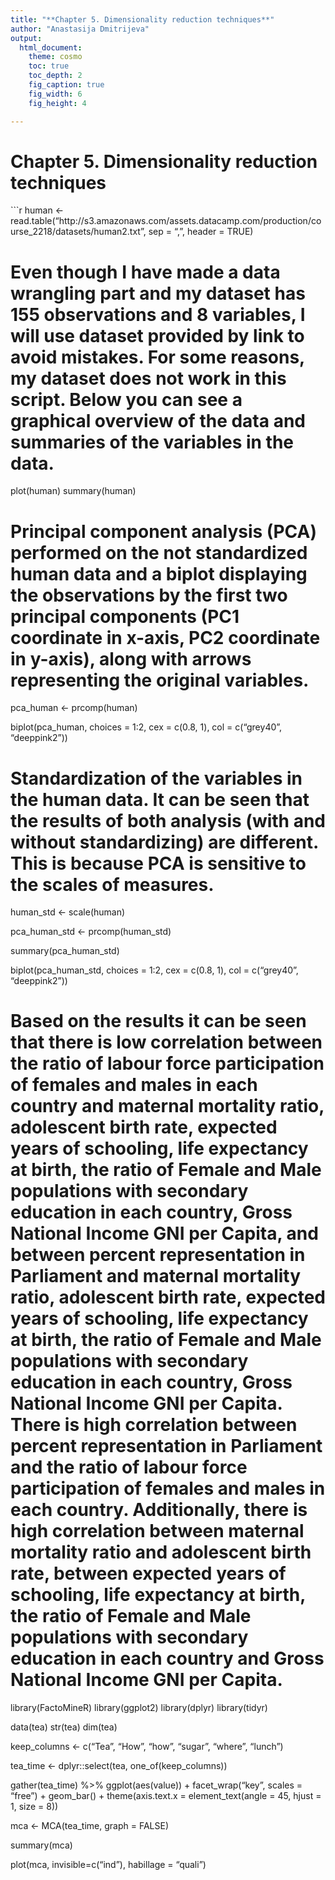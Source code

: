```yaml
---
title: "**Chapter 5. Dimensionality reduction techniques**"
author: "Anastasija Dmitrijeva"
output:
  html_document:
    theme: cosmo
    toc: true
    toc_depth: 2
    fig_caption: true
    fig_width: 6
    fig_height: 4

---
```


# **Chapter 5. Dimensionality reduction techniques**

```r

human <- read.table("http://s3.amazonaws.com/assets.datacamp.com/production/course_2218/datasets/human2.txt", sep = ",", header = TRUE)

# Even though I have made a data wrangling part and my dataset has 155 observations and 8 variables, I will use dataset provided by link to avoid mistakes. For some reasons, my dataset does not work in this script. Below you can see a graphical overview of the data and summaries of the variables in the data.

plot(human)
summary(human)

# Principal component analysis (PCA) performed on the not standardized human data and a biplot displaying the observations by the first two principal components (PC1 coordinate in x-axis, PC2 coordinate in y-axis), along with arrows representing the original variables.

pca_human <- prcomp(human)

biplot(pca_human, choices = 1:2, cex = c(0.8, 1), col = c("grey40", "deeppink2"))

# Standardization of the variables in the human data. It can be seen that the results of both analysis (with and without standardizing) are different. This is because PCA is sensitive to the scales of measures.

human_std <- scale(human)

pca_human_std <- prcomp(human_std)

summary(pca_human_std)

biplot(pca_human_std, choices = 1:2, cex = c(0.8, 1), col = c("grey40", "deeppink2"))

# Based on the results it can be seen that there is low correlation between the ratio of labour force participation of females and males in each country and maternal mortality ratio, adolescent birth rate, expected years of schooling, life expectancy at birth, the ratio of Female and Male populations with secondary education in each country, Gross National Income GNI per Capita, and between percent representation in Parliament and maternal mortality ratio, adolescent birth rate, expected years of schooling, life expectancy at birth, the ratio of Female and Male populations with secondary education in each country, Gross National Income GNI per Capita. There is high correlation between percent representation in Parliament and the ratio of labour force participation of females and males in each country. Additionally, there is high correlation between maternal mortality ratio and adolescent birth rate, between expected years of schooling, life expectancy at birth, the ratio of Female and Male populations with secondary education in each country and Gross National Income GNI per Capita.

library(FactoMineR)
library(ggplot2)
library(dplyr)
library(tidyr)

data(tea)
str(tea)
dim(tea)

keep_columns <- c("Tea", "How", "how", "sugar", "where", "lunch")

tea_time <- dplyr::select(tea, one_of(keep_columns))

gather(tea_time) %>% ggplot(aes(value)) + facet_wrap("key", scales = "free") + geom_bar() + theme(axis.text.x = element_text(angle = 45, hjust = 1, size = 8))

mca <- MCA(tea_time, graph = FALSE)

summary(mca)

plot(mca, invisible=c("ind"), habillage = "quali")